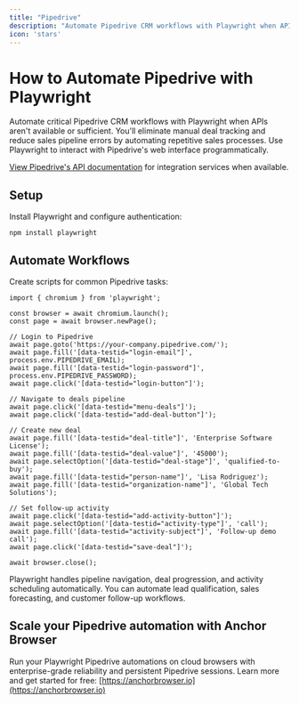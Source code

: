 ```yaml
---
title: "Pipedrive"
description: "Automate Pipedrive CRM workflows with Playwright when APIs aren't available."
icon: 'stars'
---
```


# How to Automate Pipedrive with Playwright

Automate critical Pipedrive CRM workflows with Playwright when APIs aren't available or sufficient. You'll eliminate manual deal tracking and reduce sales pipeline errors by automating repetitive sales processes. Use Playwright to interact with Pipedrive's web interface programmatically.

[View Pipedrive's API documentation](https://developers.pipedrive.com/docs/api/v1) for integration services when available.

## Setup

Install Playwright and configure authentication:

```
npm install playwright
```

## Automate Workflows

Create scripts for common Pipedrive tasks:

```
import { chromium } from 'playwright';

const browser = await chromium.launch();
const page = await browser.newPage();

// Login to Pipedrive
await page.goto('https://your-company.pipedrive.com/');
await page.fill('[data-testid="login-email"]', process.env.PIPEDRIVE_EMAIL);
await page.fill('[data-testid="login-password"]', process.env.PIPEDRIVE_PASSWORD);
await page.click('[data-testid="login-button"]');

// Navigate to deals pipeline
await page.click('[data-testid="menu-deals"]');
await page.click('[data-testid="add-deal-button"]');

// Create new deal
await page.fill('[data-testid="deal-title"]', 'Enterprise Software License');
await page.fill('[data-testid="deal-value"]', '45000');
await page.selectOption('[data-testid="deal-stage"]', 'qualified-to-buy');
await page.fill('[data-testid="person-name"]', 'Lisa Rodriguez');
await page.fill('[data-testid="organization-name"]', 'Global Tech Solutions');

// Set follow-up activity
await page.click('[data-testid="add-activity-button"]');
await page.selectOption('[data-testid="activity-type"]', 'call');
await page.fill('[data-testid="activity-subject"]', 'Follow-up demo call');
await page.click('[data-testid="save-deal"]');

await browser.close();
```

Playwright handles pipeline navigation, deal progression, and activity scheduling automatically. You can automate lead qualification, sales forecasting, and customer follow-up workflows.

## Scale your Pipedrive automation with Anchor Browser

Run your Playwright Pipedrive automations on cloud browsers with enterprise-grade reliability and persistent Pipedrive sessions. Learn more and get started for free: [https://anchorbrowser.io](https://anchorbrowser.io)
